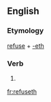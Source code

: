 ==English==

===Etymology===
[[refuse]] + [[-eth]]

===Verb===
{{en-verb form}}

# {{archaic third-person singular of|refuse}}

[[fr:refuseth]]